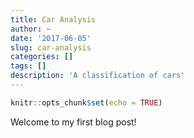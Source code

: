 ```yaml
---
title: Car Analysis
author: ~
date: '2017-06-05'
slug: car-analysis
categories: []
tags: []
description: 'A classification of cars'
---
```


```r
knitr::opts_chunk$set(echo = TRUE)
```

Welcome to my first blog post!